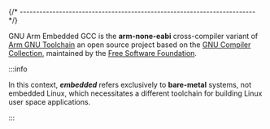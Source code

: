 
{/* ------------------------------------------------------------------------ */}

GNU Arm Embedded GCC is the **arm-none-eabi** cross-compiler variant of
[Arm GNU Toolchain](https://developer.arm.com/Tools%20and%20Software/GNU%20Toolchain)
an open source project based on
the [GNU Compiler Collection](https://gcc.gnu.org),
maintained by the
[Free Software Foundation](https://www.fsf.org).

:::info

In this context, _**embedded**_ refers exclusively to **bare-metal** systems,
not embedded Linux, which necessitates a different toolchain for building
Linux user space applications.

:::
